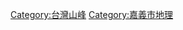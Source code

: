 {{Catnav|頁面分類|地理|...|島嶼|太平洋島嶼|台灣|台灣地理|台灣各地地理|嘉義市地理}}
{{Catnav|頁面分類|地理|...|亞洲地理|東亞地理|台灣地理|台灣各地地理|嘉義市地理}}
{{Catnav|頁面分類|地理|...|各國地理|中華民國地理|中華民國行政區劃|中華民國各省行政區劃|臺灣行政區劃|嘉義市|嘉義市地理}}
{{Catnav|頁面分類|各種主題的頁面分類|按國家分類|...|台灣地理|台灣地形|台灣山峰}}
{{Catnav|頁面分類|各種主題的頁面分類|按大洲分类|...|各大洲山峰|亚洲山峰|亚洲各国山峰|台灣山峰}}
{{catmore}}
{{臺灣行政區劃分類導航|山峰}}

[[Category:台灣山峰|Category:台灣山峰]]
[[Category:嘉義市地理|Category:嘉義市地理]]